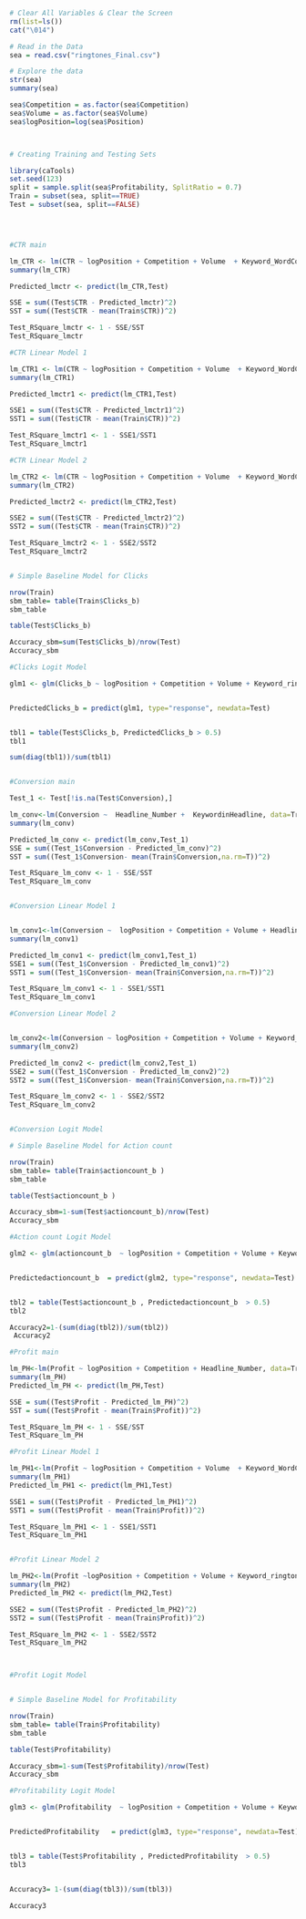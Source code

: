 
```r
# Clear All Variables & Clear the Screen
rm(list=ls())
cat("\014")

# Read in the Data
sea = read.csv("ringtones_Final.csv")

# Explore the data
str(sea)
summary(sea)

sea$Competition = as.factor(sea$Competition)
sea$Volume = as.factor(sea$Volume)
sea$logPosition=log(sea$Position)



# Creating Training and Testing Sets

library(caTools)
set.seed(123)
split = sample.split(sea$Profitability, SplitRatio = 0.7)
Train = subset(sea, split==TRUE)
Test = subset(sea, split==FALSE)





```




```r
#CTR main

lm_CTR <- lm(CTR ~ logPosition + Competition + Volume  + Keyword_WordCount + Headline_WordCount  + Headline_Readability + Line.1_Time + Line1_WordCount  + Line2_WordCount  , data=Train)
summary(lm_CTR)

Predicted_lmctr <- predict(lm_CTR,Test)

SSE = sum((Test$CTR - Predicted_lmctr)^2)
SST = sum((Test$CTR - mean(Train$CTR))^2)

Test_RSquare_lmctr <- 1 - SSE/SST
Test_RSquare_lmctr

#CTR Linear Model 1

lm_CTR1 <- lm(CTR ~ logPosition + Competition + Volume  + Keyword_WordCount +Headline_Number +  Headline_WordCount + Headline_Readability + Line.1_Time + Line1_WordCount  + Line2_WordCount  + Line.2_Action + Line_2_Time + KeywordinHeadline + KeywordinBody, data=Train)
summary(lm_CTR1)

Predicted_lmctr1 <- predict(lm_CTR1,Test)

SSE1 = sum((Test$CTR - Predicted_lmctr1)^2)
SST1 = sum((Test$CTR - mean(Train$CTR))^2)

Test_RSquare_lmctr1 <- 1 - SSE1/SST1
Test_RSquare_lmctr1

#CTR Linear Model 2

lm_CTR2 <- lm(CTR ~ logPosition + Competition + Volume  + Keyword_WordCount + KeywordinHeadline + KeywordinBody, data=Train)
summary(lm_CTR2)

Predicted_lmctr2 <- predict(lm_CTR2,Test)

SSE2 = sum((Test$CTR - Predicted_lmctr2)^2)
SST2 = sum((Test$CTR - mean(Train$CTR))^2)

Test_RSquare_lmctr2 <- 1 - SSE2/SST2
Test_RSquare_lmctr2


# Simple Baseline Model for Clicks

nrow(Train)
sbm_table= table(Train$Clicks_b)
sbm_table

table(Test$Clicks_b)

Accuracy_sbm=sum(Test$Clicks_b)/nrow(Test)
Accuracy_sbm

#Clicks Logit Model

glm1 <- glm(Clicks_b ~ logPosition + Competition + Volume + Keyword_ringtone + Keyword_WordCount + Headline_WordCount + Headline_Number + Headline_Readability + Line.1_Time +  Line1_WordCount + Line.2_Action + Line2_WordCount  + KeywordinHeadline + KeywordinBody + Headline_Specific, family=binomial(link='logit'), data=Train)


PredictedClicks_b = predict(glm1, type="response", newdata=Test)


tbl1 = table(Test$Clicks_b, PredictedClicks_b > 0.5) 
tbl1

sum(diag(tbl1))/sum(tbl1)


#Conversion main

Test_1 <- Test[!is.na(Test$Conversion),]

lm_conv<-lm(Conversion ~  Headline_Number +  KeywordinHeadline, data=Train)
summary(lm_conv)

Predicted_lm_conv <- predict(lm_conv,Test_1)
SSE = sum((Test_1$Conversion - Predicted_lm_conv)^2)
SST = sum((Test_1$Conversion- mean(Train$Conversion,na.rm=T))^2)

Test_RSquare_lm_conv <- 1 - SSE/SST
Test_RSquare_lm_conv


#Conversion Linear Model 1


lm_conv1<-lm(Conversion ~  logPosition + Competition + Volume + Headline_Number +  KeywordinHeadline , data=Train)
summary(lm_conv1)

Predicted_lm_conv1 <- predict(lm_conv1,Test_1)
SSE1 = sum((Test_1$Conversion - Predicted_lm_conv1)^2)
SST1 = sum((Test_1$Conversion- mean(Train$Conversion,na.rm=T))^2)

Test_RSquare_lm_conv1 <- 1 - SSE1/SST1
Test_RSquare_lm_conv1

#Conversion Linear Model 2


lm_conv2<-lm(Conversion ~ logPosition + Competition + Volume + Keyword_ringtone + Keyword_WordCount + Headline_WordCount + Headline_Number + Headline_Readability + Line.1_Time +  Line1_WordCount + Line.2_Action + Line2_WordCount  + KeywordinHeadline + KeywordinBody + Headline_Specific , data=Train)
summary(lm_conv2)

Predicted_lm_conv2 <- predict(lm_conv2,Test_1)
SSE2 = sum((Test_1$Conversion - Predicted_lm_conv2)^2)
SST2 = sum((Test_1$Conversion- mean(Train$Conversion,na.rm=T))^2)

Test_RSquare_lm_conv2 <- 1 - SSE2/SST2
Test_RSquare_lm_conv2


#Conversion Logit Model

# Simple Baseline Model for Action count

nrow(Train)
sbm_table= table(Train$actioncount_b )
sbm_table

table(Test$actioncount_b )

Accuracy_sbm=1-sum(Test$actioncount_b)/nrow(Test)
Accuracy_sbm

#Action count Logit Model

glm2 <- glm(actioncount_b  ~ logPosition + Competition + Volume + Keyword_ringtone + Keyword_WordCount + Headline_WordCount + Headline_Number + Headline_Readability + Line.1_Time +  Line1_WordCount + Line.2_Action + Line2_WordCount  + KeywordinHeadline + KeywordinBody + Headline_Specific, family=binomial(link='logit'), data=Train)


Predictedactioncount_b  = predict(glm2, type="response", newdata=Test)


tbl2 = table(Test$actioncount_b , Predictedactioncount_b  > 0.5) 
tbl2

Accuracy2=1-(sum(diag(tbl2))/sum(tbl2))
 Accuracy2

#Profit main 

lm_PH<-lm(Profit ~ logPosition + Competition + Headline_Number, data=Train)
summary(lm_PH)
Predicted_lm_PH <- predict(lm_PH,Test)

SSE = sum((Test$Profit - Predicted_lm_PH)^2)
SST = sum((Test$Profit - mean(Train$Profit))^2)

Test_RSquare_lm_PH <- 1 - SSE/SST
Test_RSquare_lm_PH

#Profit Linear Model 1 

lm_PH1<-lm(Profit ~ logPosition + Competition + Volume  + Keyword_WordCount +Headline_Number +  Headline_WordCount + Headline_Readability + Line.1_Time + Line1_WordCount  + Line2_WordCount  + Line.2_Action + Line_2_Time + KeywordinHeadline + KeywordinBody, data=Train)
summary(lm_PH1)
Predicted_lm_PH1 <- predict(lm_PH1,Test)

SSE1 = sum((Test$Profit - Predicted_lm_PH1)^2)
SST1 = sum((Test$Profit - mean(Train$Profit))^2)

Test_RSquare_lm_PH1 <- 1 - SSE1/SST1
Test_RSquare_lm_PH1


#Profit Linear Model 2

lm_PH2<-lm(Profit ~logPosition + Competition + Volume + Keyword_ringtone + Keyword_WordCount + Headline_WordCount + Line.1_Time +  Line1_WordCount + Line2_WordCount + KeywordinHeadline + KeywordinBody , data=Train)
summary(lm_PH2)
Predicted_lm_PH2 <- predict(lm_PH2,Test)

SSE2 = sum((Test$Profit - Predicted_lm_PH2)^2)
SST2 = sum((Test$Profit - mean(Train$Profit))^2)

Test_RSquare_lm_PH2 <- 1 - SSE2/SST2
Test_RSquare_lm_PH2



#Profit Logit Model


# Simple Baseline Model for Profitability

nrow(Train)
sbm_table= table(Train$Profitability)
sbm_table

table(Test$Profitability)

Accuracy_sbm=1-sum(Test$Profitability)/nrow(Test)
Accuracy_sbm

#Profitability Logit Model

glm3 <- glm(Profitability  ~ logPosition + Competition + Volume + Keyword_ringtone + Keyword_WordCount + Headline_WordCount + Headline_Number + Headline_Readability + Line.1_Time +  Line1_WordCount + Line.2_Action + Line2_WordCount  + KeywordinHeadline + KeywordinBody + Headline_Specific, family=binomial(link='logit'), data=Train)


PredictedProfitability   = predict(glm3, type="response", newdata=Test)


tbl3 = table(Test$Profitability , PredictedProfitability  > 0.5) 
tbl3


Accuracy3= 1-(sum(diag(tbl3))/sum(tbl3))

Accuracy3



```
